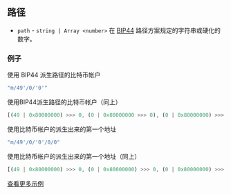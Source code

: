 ## 路径
- `path` - `string | Array <number>` 在 [BIP44](https://github.com/bitcoin/bips/blob/master/bip-0044.mediawiki) 路径方案规定的字符串或硬化的数字。

### 例子

使用 BIP44 派生路径的比特币帐户

```javascript
"m/49'/0/'0'"
```

使用BIP44派生路径的比特币帐户（同上）

```javascript
[(49 | 0x80000000) >>> 0, (0 | 0x80000000 >>> 0), (0 | 0x80000000) >>> 0]
```

使用比特币帐户的派生出来的第一个地址

```javascript
"m/49'/0/'0'/0/0"
```

使用比特币帐户的派生出来的第一个地址（同上）

```javascript
[(49 | 0x80000000) >>> 0, (0 | 0x80000000) >>> 0, (0 | 0x80000000) >>> 0, 0, 0]
```

[查看更多示例](https://github.com/bitcoin/bips/blob/master/bip-0044.mediawiki#examples)
